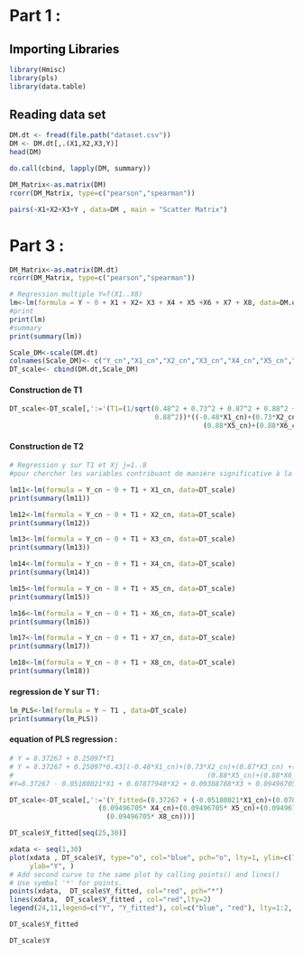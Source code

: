 # Part 1 :

## Importing Libraries {style="color : black"}

```r
library(Hmisc)
library(pls)
library(data.table)
```

## Reading data set

```r
DM.dt <- fread(file.path("dataset.csv"))
DM <- DM.dt[,.(X1,X2,X3,Y)]
head(DM)

```

```r
do.call(cbind, lapply(DM, summary))
```

```r
DM_Matrix<-as.matrix(DM)
rcorr(DM_Matrix, type=c("pearson","spearman"))
```

```r
pairs(~X1+X2+X3+Y , data=DM , main = "Scatter Matrix")
```

# Part 3 :

```r
DM_Matrix<-as.matrix(DM.dt)
rcorr(DM_Matrix, type=c("pearson","spearman"))
```

```r
# Regression multiple Y=f(X1..X8)
lm<-lm(formula = Y ~ 0 + X1 + X2+ X3 + X4 + X5 +X6 + X7 + X8, data=DM.dt)
#print 
print(lm)
#summary
print(summary(lm))
```

```r
Scale_DM<-scale(DM.dt)
colnames(Scale_DM)<- c("Y_cn","X1_cn","X2_cn","X3_cn","X4_cn","X5_cn","X6_cn","X7_cn","X8_cn")
DT_scale<- cbind(DM.dt,Scale_DM)
```

#### Construction de T1

```r

DT_scale<-DT_scale[,':='(T1=(1/sqrt(0.48^2 + 0.73^2 + 0.87^2 + 0.88^2 + 0.88^2 + 0.88^2 + 0.88^2 + 
                                    0.88^2))*((-0.48*X1_cn)+(0.73*X2_cn)+(0.87*X3_cn) +(0.88*X4_cn)+
                                                (0.88*X5_cn)+(0.88*X6_cn)+(0.88*X7_cn) +(0.88*X8_cn)))]
```

#### Construction de T2

```r
# Regression y sur T1 et Xj j=1..8
#pour chercher les variables contribuant de manière significative à la construction de T2

lm11<-lm(formula = Y_cn ~ 0 + T1 + X1_cn, data=DT_scale)
print(summary(lm11))

lm12<-lm(formula = Y_cn ~ 0 + T1 + X2_cn, data=DT_scale)
print(summary(lm12))

lm13<-lm(formula = Y_cn ~ 0 + T1 + X3_cn, data=DT_scale)
print(summary(lm13))

lm14<-lm(formula = Y_cn ~ 0 + T1 + X4_cn, data=DT_scale)
print(summary(lm14))

lm15<-lm(formula = Y_cn ~ 0 + T1 + X5_cn, data=DT_scale)
print(summary(lm15))

lm16<-lm(formula = Y_cn ~ 0 + T1 + X6_cn, data=DT_scale)
print(summary(lm16))

lm17<-lm(formula = Y_cn ~ 0 + T1 + X7_cn, data=DT_scale)
print(summary(lm17))

lm18<-lm(formula = Y_cn ~ 0 + T1 + X8_cn, data=DT_scale)
print(summary(lm18))
```

#### regression de Y sur T1 :

```r
lm_PLS<-lm(formula = Y ~ T1 , data=DT_scale)
print(summary(lm_PLS))
```

#### equation of PLS regression :

```r

# Y = 8.37267 + 0.25097*T1
# Y = 8.37267 + 0.25097*0.43[(-0.48*X1_cn)+(0.73*X2_cn)+(0.87*X3_cn) +(0.88*X4_cn)+
#                                                (0.88*X5_cn)+(0.88*X6_cn)+(0.88*X7_cn) +(0.88*X8_cn)]
#Y=8.37267 - 0.05180021*X1 + 0.07877948*X2 + 0.09388788*X3 + 0.09496705*X4 + 0.09496705*X5 + 0.09496705*X6 + 0.09496705*X7 +0.09496705*X8

DT_scale<-DT_scale[,':='(Y_fitted=(8.37267 + (-0.05180021*X1_cn)+(0.07877948* X2_cn)+(0.09388788*X3_cn)+
                      (0.09496705* X4_cn)+(0.09496705* X5_cn)+(0.09496705* X6_cn)+(0.09496705* X7_cn)+
                        (0.09496705* X8_cn)))]
```

```r
DT_scale$Y_fitted[seq(25,30)]
```

```r
xdata <- seq(1,30)
plot(xdata , DT_scale$Y, type="o", col="blue", pch="o", lty=1, ylim=c(7,11),main="'Y' vs 'Y_fitted'",
     ylab="Y", )
# Add second curve to the same plot by calling points() and lines()
# Use symbol '*' for points.
points(xdata,  DT_scale$Y_fitted, col="red", pch="*")
lines(xdata,  DT_scale$Y_fitted , col="red",lty=2)
legend(24,11,legend=c("Y", "Y_fitted"), col=c("blue", "red"), lty=1:2, cex=0.8)
```

```r
DT_scale$Y_fitted
```

```r
DT_scale$Y

```
